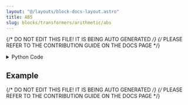 ```yaml
---
layout: "@/layouts/block-docs-layout.astro"
title: ABS
slug: blocks/transformers/arithmetic/abs
---
```


{/* DO NOT EDIT THIS FILE! IT IS BEING AUTO GENERATED */}
{/* PLEASE REFER TO THE CONTRIBUTION GUIDE ON THE DOCS PAGE */}


<PythonDocsDisplay docstring={docstring} />
<details>
<summary>Python Code</summary>

```python
import numpy as np
from flojoy import OrderedPair, Scalar, Vector, flojoy


@flojoy
def ABS(default: OrderedPair | Vector | Scalar) -> OrderedPair:
    """The ABS node take a numeric array, a vector, or a scalar as input and returns its absolute value.

    Parameters
    ----------
    default : OrderedPair|Vector|Scalar
        The input to apply the absolute value to.

    Returns
    -------
    OrderedPair
        x: the x-axis of the input.
        y: the absolute value of the input.
    """

    match default:
        case OrderedPair():
            x = default.x
            y = np.abs(default.y)
        case Scalar():
            x = default.c
            y = np.abs(x)
        case Vector():
            x = default.v
            y = np.abs(x)

    return OrderedPair(x=x, y=y)

```

[Find this Flojoy Block on GitHub](https://github.com/flojoy-ai/blocks/blob/main/blocks/TRANSFORMERS/ARITHMETIC/ABS/ABS.py)

</details>

## Example


<GetHelpWidget />


<AppDisplay app={app} blockName="ABS" client:visible />


<Example />

{/* DO NOT EDIT THIS FILE! IT IS BEING AUTO GENERATED */}
{/* PLEASE REFER TO THE CONTRIBUTION GUIDE ON THE DOCS PAGE */}
